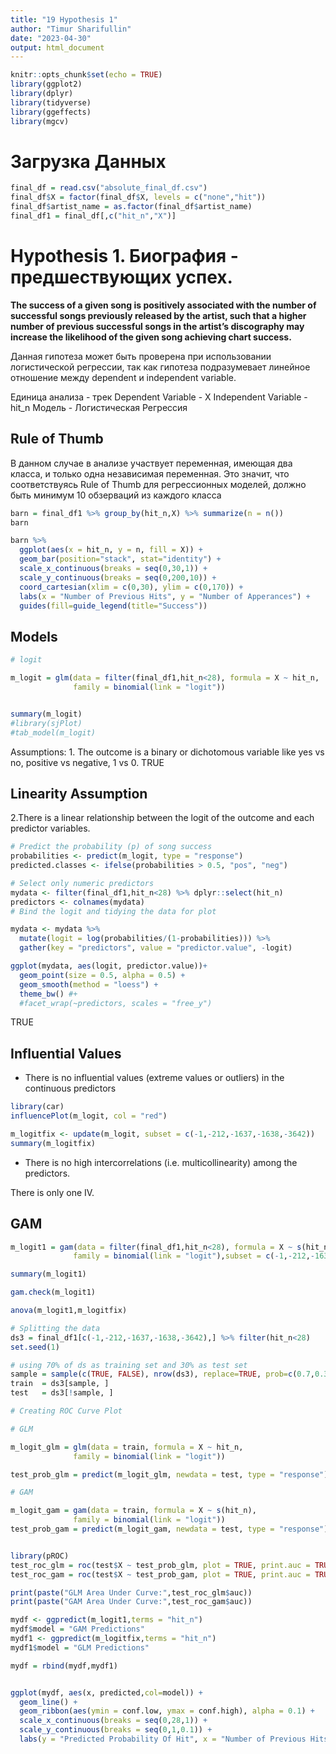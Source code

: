 ---
title: "19 Hypothesis 1"
author: "Timur Sharifullin"
date: "2023-04-30"
output: html_document
---

```{r setup, include=FALSE}
knitr::opts_chunk$set(echo = TRUE)
library(ggplot2)
library(dplyr)
library(tidyverse)
library(ggeffects)
library(mgcv)
```


# Загрузка Данных
```{r}
final_df = read.csv("absolute_final_df.csv")
final_df$X = factor(final_df$X, levels = c("none","hit"))
final_df$artist_name = as.factor(final_df$artist_name)
final_df1 = final_df[,c("hit_n","X")]
```

# Hypothesis 1. Биография - предшествующих успех.

**The success of a given song is positively associated with the number of successful songs previously released by the artist, such that a higher number of previous successful songs in the artist's discography may increase the likelihood of the given song achieving chart success.**

Данная гипотеза может быть проверена при использовании логистической регрессии, так как гипотеза подразумевает линейное отношение между dependent и independent variable.

Единица анализа - трек 
Dependent Variable - X
Independent Variable - hit_n
Модель - Логистическая Регрессия

## Rule of Thumb

В данном случае в анализе участвует переменная, имеющая два класса, и только одна независимая переменная. Это значит, что соответствуясь Rule of Thumb для регрессионных моделей, должно быть минимум 10 обзерваций из каждого класса

```{r}
barn = final_df1 %>% group_by(hit_n,X) %>% summarize(n = n())
barn

barn %>%
  ggplot(aes(x = hit_n, y = n, fill = X)) +
  geom_bar(position="stack", stat="identity") +
  scale_x_continuous(breaks = seq(0,30,1)) +
  scale_y_continuous(breaks = seq(0,200,10)) +
  coord_cartesian(xlim = c(0,30), ylim = c(0,170)) +
  labs(x = "Number of Previous Hits", y = "Number of Apperances") +
  guides(fill=guide_legend(title="Success"))
```


## Models

```{r}
# logit 

m_logit = glm(data = filter(final_df1,hit_n<28), formula = X ~ hit_n,
              family = binomial(link = "logit"))


summary(m_logit)
#library(sjPlot)
#tab_model(m_logit)
```

Assumptions:
1. The outcome is a binary or dichotomous variable like yes vs no, positive vs negative, 1 vs 0.
TRUE


## Linearity Assumption

2.There is a linear relationship between the logit of the outcome and each predictor variables.

```{r}
# Predict the probability (p) of song success
probabilities <- predict(m_logit, type = "response")
predicted.classes <- ifelse(probabilities > 0.5, "pos", "neg")

# Select only numeric predictors
mydata <- filter(final_df1,hit_n<28) %>% dplyr::select(hit_n)
predictors <- colnames(mydata)
# Bind the logit and tidying the data for plot

mydata <- mydata %>%
  mutate(logit = log(probabilities/(1-probabilities))) %>%
  gather(key = "predictors", value = "predictor.value", -logit)

ggplot(mydata, aes(logit, predictor.value))+
  geom_point(size = 0.5, alpha = 0.5) +
  geom_smooth(method = "loess") + 
  theme_bw() #+ 
  #facet_wrap(~predictors, scales = "free_y")
```

TRUE

## Influential Values
- There is no influential values (extreme values or outliers) in the continuous predictors

```{r}
library(car)
influencePlot(m_logit, col = "red")
```

```{r}
m_logitfix <- update(m_logit, subset = c(-1,-212,-1637,-1638,-3642))
summary(m_logitfix)
```

- There is no high intercorrelations (i.e. multicollinearity) among the predictors.

There is only one IV.


## GAM

```{r}
m_logit1 = gam(data = filter(final_df1,hit_n<28), formula = X ~ s(hit_n),
              family = binomial(link = "logit"),subset = c(-1,-212,-1637,-1638,-3642))

summary(m_logit1)
```

```{r}
gam.check(m_logit1)
```

```{r}
anova(m_logit1,m_logitfix)
```

```{r}
# Splitting the data
ds3 = final_df1[c(-1,-212,-1637,-1638,-3642),] %>% filter(hit_n<28)
set.seed(1)

# using 70% of ds as training set and 30% as test set
sample = sample(c(TRUE, FALSE), nrow(ds3), replace=TRUE, prob=c(0.7,0.3))
train  = ds3[sample, ]
test   = ds3[!sample, ]

# Creating ROC Curve Plot

# GLM

m_logit_glm = glm(data = train, formula = X ~ hit_n,
              family = binomial(link = "logit"))

test_prob_glm = predict(m_logit_glm, newdata = test, type = "response")

# GAM

m_logit_gam = gam(data = train, formula = X ~ s(hit_n),
              family = binomial(link = "logit"))
test_prob_gam = predict(m_logit_gam, newdata = test, type = "response")


library(pROC)
test_roc_glm = roc(test$X ~ test_prob_glm, plot = TRUE, print.auc = TRUE)
test_roc_gam = roc(test$X ~ test_prob_gam, plot = TRUE, print.auc = TRUE)

print(paste("GLM Area Under Curve:",test_roc_glm$auc))
print(paste("GAM Area Under Curve:",test_roc_gam$auc))
```




```{r}
mydf <- ggpredict(m_logit1,terms = "hit_n")
mydf$model = "GAM Predictions"
mydf1 <- ggpredict(m_logitfix,terms = "hit_n")
mydf1$model = "GLM Predictions"

mydf = rbind(mydf,mydf1)


ggplot(mydf, aes(x, predicted,col=model)) +
  geom_line() +
  geom_ribbon(aes(ymin = conf.low, ymax = conf.high), alpha = 0.1) +
  scale_x_continuous(breaks = seq(0,28,1)) +
  scale_y_continuous(breaks = seq(0,1,0.1)) +
  labs(y = "Predicted Probability Of Hit", x = "Number of Previous Hits")
```



